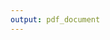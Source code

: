 ```yaml
---
output: pdf_document
---
```


\begin{appendices}

\chapter*{Appendix A. Main linkage PBPP approval}\label{app:a}
\thispagestyle{empty}
\includepdf[pages={-}]{data/assets/pbpp.pdf}

\chapter*{Appendix B}\label{app:b}
\thispagestyle{empty}


\begin{scriptsize}
\begin{longtable}{@{}lr@{}}
\caption{Medicines not included in total counts}
\label{append-tab-1} \\
\toprule
Medicine Name & BNF subsection \\* \midrule
\endfirsthead
%
\multicolumn{2}{c}%
{{\bfseries continued from previous page}} \\
\toprule
Medicine Name & BNF subsection \\* \midrule
\endhead
%
\bottomrule
\endfoot
%
\endlastfoot
%
GLUCAGON & 06.01.04 \\
OILS FOR THE EAR & 12.01.03 \\
CHLORHEXIDINE GLUCONATE & 12.03.04 \\
ENTERAL NUTRITION & 09.04.02 \\
DOCUSATE SODIUM & 12.01.03 \\
EMOLLIENTS & 13.01.01 \\
SUNSCREEN & 13.08.01 \\
POVIDONE IODINE & 13.11.04 \\
OXYGEN CYLINDERS & 03.06.00 \\
MULTIVITAMINS & 09.06.07 \\
\begin{tabular}[c]{@{}l@{}}LIDOCAINE HYDROCHLORIDE \\ WITH CHLORHEXIDINE GLUCONATE\end{tabular} & 15.02.01 \\
WATER FOR INJECTIONS & 09.02.02 \\
HEPARINOID & 13.14.00 \\
DICLOFENAC & 13.08.01 \\
PROFLAVINE HEMISULFATE & 13.10.05 \\
RALOXIFENE HYDROCHLORIDE & 06.04.01 \\
\begin{tabular}[c]{@{}l@{}}COMPOUND TOPICAL PREPARATIONS \\ WITH LIDOCAINE\end{tabular} & 15.02.01 \\
FOODS FOR SPECIAL DIETS & 09.04.01 \\
\begin{tabular}[c]{@{}l@{}}COMPOUND PREPARATIONS WITH \\ SALICYLIC ACID\end{tabular} & 13.07.00 \\
KETOROLAC TROMETAMOL & 11.08.02 \\
BENZOCAINE & 12.03.03 \\
FOODS FOR SPECIAL DIETS & 09.04.02 \\
MAGNESIUM SULFATE & 13.10.05 \\
HYDROGEN PEROXIDE & 13.11.06 \\
FLUOROURACIL & 13.08.01 \\
UREA HYDROGEN PEROXIDE & 12.01.03 \\
METHYLPREDNISOLONE & 10.01.02 \\
GLUCOSE & 09.02.02 \\
CHLORHEXIDINE GLUCONATE & 13.11.02 \\
LIDOCAINE & 15.02.01 \\
\begin{tabular}[c]{@{}l@{}}AMYLMETACRESOL AND \\ DICHLOROBENZYL ALCOHOL\end{tabular} & 12.03.03 \\
CETYLPYRIDINIUM CHLORIDE & 12.03.03 \\
SALICYLIC ACID & 13.07.00 \\
HEXETIDINE & 12.03.04 \\
GLUTEN FREE BISCUITS & 09.04.01 \\
GLUTEN FREE MIXES & 09.04.01 \\
GLUTEN FREE BREAD & 09.04.01 \\
GLUCOSE & 06.01.04 \\
\begin{tabular}[c]{@{}l@{}}CETRIMIDE AND \\ CHLORHEXIDINE GLUCONATE\end{tabular} & 13.10.05 \\
ORCIPRENALINE SULFATE & 03.01.01 \\
BOWEL CLEANSING SOLUTIONS & 01.06.05 \\
IMIQUIMOD & 13.07.00 \\
ENTERAL NUTRITION & 09.04.01 \\
OXYGEN CYLINDERS WITH SET & 03.06.00 \\
COMPOUND HERBAL PREPARATIONS & 09.12.00 \\
ZINC OXIDE & 13.13.01 \\
ALUMINIUM DIHYDROXYALLANTOINATE & 13.12.00 \\
\begin{tabular}[c]{@{}l@{}}CETYLPYRIDINIUM CHLORIDE WITH \\ CHLOROCRESOL AND\\ LIDOCAINE HYDROCHLORIDE\end{tabular} & 12.03.04 \\
GLUTEN FREE/LOW PROTEIN BISCUITS & 09.04.01 \\
LOW PROTEIN BISCUITS & 09.04.01 \\
GLUTEN FREE PASTA & 09.04.01 \\
GLUTEN FREE/WHEAT FREE BISCUITS & 09.04.01 \\
GLUTEN FREE/WHEAT FREE BREAD & 09.04.01 \\
HYOSCINE HYDROBROMIDE & 15.01.03 \\
MIDAZOLAM & 15.01.04 \\
POTASSIUM PERMANGANATE & 13.11.06 \\
POVIDONE IODINE & 13.10.05 \\
GLUTEN FREE/WHEAT FREE MIXES & 09.04.01 \\
FOODS FOR SPECIAL DIETS & 09.11.04 \\
ALUMINIUM CHLORIDE HEXAHYDRATE & 13.12.00 \\
GLUTEN FREE/WHEAT FREE PASTA & 09.04.01 \\
SODIUM CHLORIDE & 09.02.02 \\
HELICOBACTER PYLORI TEST & 01.03.00 \\
GLUCOSAMINE SULFATE & 09.12.00 \\
LIDOCAINE HYDROCHLORIDE & 15.02.01 \\
TRIAMCINOLONE ACETONIDE & 10.01.02 \\
GLUTEN FREE GRAINS/FLOURS & 09.04.01 \\
HYDROGEN PEROXIDE & 13.10.05 \\
APRACLONIDINE & 11.08.02 \\
PODOPHYLLUM & 13.07.00 \\
AMINO ACID SUPPLEMENTS & 09.04.01 \\
LIDOCAINE HYDROCHLORIDE & 12.03.03 \\
IODINE & 13.11.04 \\
CAMOUFLAGERS & 13.08.02 \\
COVERING AGENTS & 13.08.02 \\
CETOMACROGOL & 13.01.01 \\
GLUTARALDEHYDE & 13.07.00 \\
MENTHOL WITH EUCALYPTUS & 03.08.00 \\
CALCIUM FOLINATE & 08.01.00 \\
SILVER NITRATE & 13.07.00 \\
DEQUALINIUM CHLORIDE & 12.03.03 \\
GLUTEN FREE/WHEAT FREE GRAINS/FLOURS & 09.04.01 \\
CATHETER PATENCY SOLUTIONS & 07.04.04 \\
NEPAFENAC & 11.08.02 \\
HEXYLRESORCINOL & 12.03.03 \\
CETRIMIDE & 13.10.05 \\
PREDNISOLONE & 10.01.02 \\
\begin{tabular}[c]{@{}l@{}}CETRIMIDE AND CHLORHEXIDINE \\ GLUCONATE\end{tabular} & 13.11.02 \\
\begin{tabular}[c]{@{}l@{}}SODIUM PICOSULFATE AND \\ MAGNESIUM CITRATE\end{tabular} & 01.06.05 \\
SODIUM BICARBONATE & 09.02.02 \\
LOW PROTEIN MIXES & 09.04.01 \\
BENZALKONIUM CHLORIDE & 12.03.03 \\
BENZOIN & 03.08.00 \\
CEFPODOXIME & 05.01.02 \\
ALCOHOL & 13.11.01 \\
\begin{tabular}[c]{@{}l@{}}CHLORHEXIDINE IN \\ ISOPROPYL ALCOHOL\end{tabular} & 13.11.02 \\
TETRACAINE & 11.07.00 \\
SYRUP & 09.11.01 \\
COMBINED FOOD PREPARATION & 09.11.04 \\
CHLORHEXIDINE IN METHYLATED SPIRIT & 13.11.02 \\
HYDROCORTISONE ACETATE & 10.01.02 \\
GLUCOSE & 09.04.01 \\
DIBROMOPROPAMIDINE ISETIONATE & 13.10.05 \\
ISOPROPYL ALCOHOL & 13.11.01 \\
INOSINE ACEDOBEN DIMEPRANOL & 05.03.02 \\
EPINEPHRINE & 02.07.03 \\
CHLORHEXIDINE GLUCONATE & 13.10.05 \\
THYMOL & 12.03.04 \\
DICLOFENAC & 11.08.02 \\
FLUORESCEIN SODIUM & 11.08.02 \\
LOW PROTEIN BREAD & 09.04.01 \\
TETRACAINE & 15.02.01 \\
ALFENTANIL & 15.01.04 \\
FOODS FOR SPECIAL DIETS & 09.09.00 \\
FOODS & 09.04.02 \\
\begin{tabular}[c]{@{}l@{}}CHLOROBUTANOL AND \\ CHLORHEXIDINE GLUCONATE\end{tabular} & 12.03.04 \\
FORMALDEHYDE & 13.07.00 \\
GLYCOPYRRONIUM BROMIDE & 15.01.03 \\
\begin{tabular}[c]{@{}l@{}}CHLORHEXIDINE DIGLUCONATE AND\\  TETRACAINE HYDROCHLORIDE\end{tabular} & 12.03.03 \\
OXYBUPROCAINE HYDROCHLORIDE & 11.07.00 \\
SOLVENT ETHER & 13.11.01 \\
PHLEUM PRATENSE & 03.04.02 \\
BENZOCAINE & 13.02.03 \\
TALC PURIFIED & 13.02.03 \\
PHOSPHATES (RECTAL) & 01.06.05 \\
DIAZOXIDE & 06.01.04 \\
BUPIVACAINE HYDROCHLORIDE & 15.02.01 \\
\begin{tabular}[c]{@{}l@{}}LIDOCAINE HYDROCHLORIDE WITH\\  CHLORHEXIDINE GLUCONATE\end{tabular} & 12.03.03 \\
TENECTEPLASE & 02.10.02 \\
LOW PROTEIN PASTA & 09.04.01 \\
LIDOCAINE WITH EPINEPHRINE & 15.02.01 \\
\begin{tabular}[c]{@{}l@{}}AMYLMETACRESOL AND DICHLOROBENZYL \\ ALCOHOL WITH ASCORBIC ACID\end{tabular} & 12.03.03 \\
GENTIAN & 09.07.00 \\
PHENOL & 13.11.05 \\
ETYNODIOL DIACETATE & 07.03.02 \\
GLUTEN FREE/LOW PROTEIN PASTA & 09.04.01 \\
SODIUM BENZOATE & 12.03.04 \\
MISCELLANEOUS HERBALS & 09.12.00 \\
WITCH HAZEL & 13.11.06 \\
LOW PROTEIN CEREALS & 09.04.01 \\
GLUTEN FREE COOKING AIDS & 09.04.01 \\
SODIUM HYPOCHLORITE & 13.11.04 \\
CHLORHEXIDINE IN ISOPROPYL ALCOHOL & 13.11.01 \\
LACTASE & 09.11.02 \\
KETOROLAC TROMETAMOL & 15.01.04 \\
KETAMINE & 15.01.01 \\
MAGNESIUM CITRATE & 01.06.05 \\
CHLOROXYLENOL & 13.11.05 \\
LIDOCAINE WITH AMINOACRIDINE & 12.03.03 \\
ATROPINE SULFATE & 15.01.03 \\
PROXYMETACAINE HYDROCHLORIDE & 11.07.00 \\
ENTERAL NUTRITION & 09.09.00 \\
FLUOROURACIL WITH SALICYLIC ACID & 13.08.01 \\
LIDOCAINE AND TETRACAINE & 15.02.01 \\
PARAFFIN HARD & 13.01.01 \\
FENTANYL & 15.01.04 \\
FOODS FOR SPECIAL DIETS & 09.11.01 \\
MESNA & 08.01.00 \\
MOXIFLOXACIN & 11.08.02 \\
DECOGESTANT DROPS & 03.08.00 \\
BROMFENAC & 11.08.02 \\
HYDROGEN PEROXIDE & 12.03.04 \\
SODIUM CHLORIDE & 07.04.04 \\
LOW PROTEIN FOODS & 09.04.01 \\
LOW PROTEIN GRAINS/FLOURS & 09.04.01 \\
PHENOL WITH CHLORHEXIDINE GLUCONATE & 13.10.05 \\
INGENOL MEBUTATE & 13.08.01 \\
GLUTEN FREE CEREALS & 09.04.01 \\
INTRAVENOUS NUTRITION SUPPLEMENTS & 09.03.00 \\
VITAMINS C AND D3 WITH FOLIC ACID & 09.06.07 \\
DINOPROSTONE & 07.01.01 \\
CRANBERRY & 09.12.00 \\
ALUMINIUM CHLORIDE & 13.12.00 \\
POTASSIUM CHLORIDE & 09.02.02 \\
BRIMONIDINE TARTRATE & 13.06.03 \\
\begin{tabular}[c]{@{}l@{}}BENZOYL PEROXIDE WITH \\ POTASSIUM HYDROXYQUINOLINE\end{tabular} & 13.11.02 \\
ULIPRISTAL & 06.04.01 \\
ALKYL SULFATE & 13.11.03 \\
PRILOCAINE HYDROCHLORIDE & 15.02.01 \\
RACECADOTRIL & 01.04.03 \\
DAPOXETINE & 07.04.06 \\
CARBOMER & 11.08.03 \\
POVIDONE IODINE & 11.08.02 \\
ERGOMETRINE MALEATE & 07.01.01 \\
LOW PROTEIN COOKING AIDS & 09.04.01 \\
PIRFENIDONE & 03.11.01 \\
\begin{tabular}[c]{@{}l@{}}LIDOCAINE HYDROCHLORIDE \\ WITH FLUORESCEIN SODIUM\end{tabular} & 11.07.00 \\
FLEXIBLE COLLODION & 13.10.05 \\
BECAPLERMIN & 13.11.07 \\
MIVACURIUM CHLORIDE & 15.01.05 \\
NORETHISTERONE ENANTHATE & 07.03.02 \\
SOAP & 13.11.03 \\
LANOLIN & 13.01.01 \\
FOODS & 09.04.01 \\
CIPROFLOXACIN WITH DEXAMETHASONE & 12.01.02 \\
INSULIN DEGLUDEC AND LIRAGLUTIDE & 06.01.02 \\
\begin{tabular}[c]{@{}l@{}}LIDOCAINE HYDROCHLORIDE WITH \\ CETYLPYRIDIUM CHLORIDE\end{tabular} & 15.02.01 \\
MULTIVITAMINS & 09.10.00 \\* \bottomrule
\end{longtable}
\end{scriptsize}


\chapter*{Appendix C. Renfrewshire pilot. Ethical approval}\label{app:g}
\thispagestyle{empty}
\includepdf[pages={-}]{data/assets/renf-ethics.pdf}

\end{appendices}

\chapter*{Appendix D. Supplementary tables and plots}
\thispagestyle{empty}

\begin{scriptsize}
\begin{landscape}
\begin{longtable}[c]{@{}lrrrrrrr@{}}
\caption{Social care models. Subset 1. Model results 2015/16}
\label{append-tab-2} \\
\toprule
Term & estimate & std.error & statistic & p.value & odds\_ratio & conf\_int\_low & conf\_int\_high \\* \midrule
\endfirsthead
%
\multicolumn{8}{c}%
{{\bfseries Table \thetable\ continued from previous page}} \\
\toprule
Term & estimate & std.error & statistic & p.value & odds\_ratio & conf\_int\_low & conf\_int\_high \\* \midrule
\endhead
%
\bottomrule
\endfoot
%
\endlastfoot
%
(Intercept) & -4.251 & 0.103 & -41.165 & \textless{}0.001 & 0.014 & 0.012 & 0.017 \\
Female & 0.152 & 0.045 & 3.355 & 0.001 & 1.164 & 1.065 & 1.272 \\
Age: 70-74 & 0.674 & 0.111 & 6.07 & \textless{}0.001 & 1.962 & 1.578 & 2.439 \\
Age: 75-79 & 1.544 & 0.104 & 14.86 & \textless{}0.001 & 4.684 & 3.821 & 5.742 \\
Age: 80-84 & 2.539 & 0.099 & 25.528 & \textless{}0.001 & 12.666 & 10.422 & 15.391 \\
Age: 85-89 & 3.56 & 0.102 & 35.006 & \textless{}0.001 & 35.174 & 28.817 & 42.934 \\
Age: 90-94 & 4.464 & 0.118 & 37.937 & \textless{}0.001 & 86.818 & 68.937 & 109.337 \\
Age: 95 Plus & 4.836 & 0.18 & 26.931 & \textless{}0.001 & 125.909 & 88.556 & 179.019 \\
SIMD Decile: & -0.135 & 0.012 & -11.03 & \textless{}0.001 & 0.874 & 0.853 & 0.895 \\
Meds: 3-5 & 0.898 & 0.11 & 8.173 & \textless{}0.001 & 2.455 & 1.979 & 3.044 \\
Meds: 6-8 & 1.515 & 0.106 & 14.265 & \textless{}0.001 & 4.549 & 3.695 & 5.602 \\
Meds: 9+ & 2.599 & 0.099 & 26.205 & \textless{}0.001 & 13.452 & 11.075 & 16.338 \\
councilAngus & -0.01 & 0.078 & -0.13 & 0.897 & 0.99 & 0.849 & 1.154 \\
councilEasy Ayrshire & -0.187 & 0.06 & -3.122 & 0.002 & 0.83 & 0.738 & 0.933 \\
councilInverclyde & -0.176 & 0.061 & -2.895 & 0.004 & 0.838 & 0.744 & 0.945 \\
councilSouth Lanarkshire & -0.425 & 0.053 & -8.046 & \textless{}0.001 & 0.654 & 0.589 & 0.725 \\
councilStirling & -0.221 & 0.08 & -2.75 & 0.006 & 0.802 & 0.685 & 0.939 \\
counciNorth Ayrshire & -0.415 & 0.058 & -7.202 & \textless{}0.001 & 0.661 & 0.59 & 0.739 \\
councilDumfries and Galloway & -0.811 & 0.072 & -11.201 & \textless{}0.001 & 0.444 & 0.386 & 0.512 \\
councilArgyll and Bute & -0.538 & 0.09 & -5.953 & \textless{}0.001 & 0.584 & 0.489 & 0.697 \\
Female:age\_grp70-74 & 0.243 & 0.06 & 4.058 & \textless{}0.001 & 1.275 & 1.134 & 1.433 \\
Female:age\_grp75-79 & 0.386 & 0.056 & 6.912 & \textless{}0.001 & 1.472 & 1.319 & 1.642 \\
Female:age\_grp80-84 & 0.467 & 0.054 & 8.622 & \textless{}0.001 & 1.595 & 1.435 & 1.774 \\
Female:age\_grp85-89 & 0.453 & 0.057 & 7.975 & \textless{}0.001 & 1.572 & 1.407 & 1.757 \\
Female:age\_grp90-94 & 0.164 & 0.07 & 2.356 & 0.018 & 1.179 & 1.028 & 1.351 \\
Female:age\_grp95 Plus & -0.027 & 0.122 & -0.224 & 0.823 & 0.973 & 0.766 & 1.236 \\
SIMD Decile: :meds\_grp3-5 & 0.045 & 0.012 & 3.86 & \textless{}0.001 & 1.046 & 1.022 & 1.069 \\
SIMD Decile: :meds\_grp6-8 & 0.058 & 0.011 & 5.25 & \textless{}0.001 & 1.06 & 1.037 & 1.083 \\
SIMD Decile: :meds\_grp9+ & 0.065 & 0.011 & 6.092 & \textless{}0.001 & 1.067 & 1.045 & 1.09 \\
Age: 70-74:meds\_grp3-5 & -0.277 & 0.126 & -2.205 & 0.027 & 0.758 & 0.592 & 0.97 \\
Age: 75-79:meds\_grp3-5 & -0.509 & 0.117 & -4.34 & \textless{}0.001 & 0.601 & 0.477 & 0.756 \\
Age: 80-84:meds\_grp3-5 & -0.643 & 0.112 & -5.74 & \textless{}0.001 & 0.526 & 0.422 & 0.655 \\
Age: 85-89:meds\_grp3-5 & -0.743 & 0.114 & -6.521 & \textless{}0.001 & 0.476 & 0.38 & 0.595 \\
Age: 90-94:meds\_grp3-5 & -0.77 & 0.13 & -5.928 & \textless{}0.001 & 0.463 & 0.359 & 0.597 \\
Age: 95 Plus:meds\_grp3-5 & -0.82 & 0.187 & -4.373 & \textless{}0.001 & 0.44 & 0.305 & 0.636 \\
Age: 70-74:meds\_grp6-8 & -0.222 & 0.121 & -1.831 & 0.067 & 0.801 & 0.631 & 1.016 \\
Age: 75-79:meds\_grp6-8 & -0.596 & 0.113 & -5.258 & \textless{}0.001 & 0.551 & 0.441 & 0.688 \\
Age: 80-84:meds\_grp6-8 & -0.856 & 0.108 & -7.891 & \textless{}0.001 & 0.425 & 0.344 & 0.526 \\
Age: 85-89:meds\_grp6-8 & -1.065 & 0.111 & -9.633 & \textless{}0.001 & 0.345 & 0.278 & 0.428 \\
Age: 90-94:meds\_grp6-8 & -1.189 & 0.126 & -9.413 & \textless{}0.001 & 0.305 & 0.238 & 0.39 \\
Age: 95 Plus:meds\_grp6-8 & -1.278 & 0.183 & -6.99 & \textless{}0.001 & 0.279 & 0.195 & 0.399 \\
Age: 70-74:meds\_grp9+ & -0.479 & 0.114 & -4.216 & \textless{}0.001 & 0.619 & 0.496 & 0.774 \\
Age: 75-79:meds\_grp9+ & -0.886 & 0.106 & -8.344 & \textless{}0.001 & 0.412 & 0.335 & 0.508 \\
Age: 80-84:meds\_grp9+ & -1.245 & 0.102 & -12.234 & \textless{}0.001 & 0.288 & 0.236 & 0.352 \\
Age: 85-89:meds\_grp9+ & -1.764 & 0.104 & -16.887 & \textless{}0.001 & 0.171 & 0.14 & 0.21 \\
Age: 90-94:meds\_grp9+ & -2.15 & 0.121 & -17.721 & \textless{}0.001 & 0.116 & 0.092 & 0.148 \\
Age: 95 Plus:meds\_grp9+ & -2.259 & 0.179 & -12.625 & \textless{}0.001 & 0.104 & 0.074 & 0.148 \\
simd:councilAngus & -0.034 & 0.013 & -2.629 & 0.009 & 0.966 & 0.942 & 0.991 \\
simd:councilEast Ayrshire & 0.017 & 0.012 & 1.429 & 0.153 & 1.017 & 0.994 & 1.041 \\
simd:councilInverclyde & 0.01 & 0.012 & 0.814 & 0.415 & 1.01 & 0.987 & 1.033 \\
simd:councilSouth Lanarkshire & 0.011 & 0.01 & 1.065 & 0.287 & 1.011 & 0.991 & 1.03 \\
simd:councilStirling & 0.023 & 0.013 & 1.812 & 0.07 & 1.023 & 0.998 & 1.049 \\
simd:councilNorth Ayrshire & 0.019 & 0.011 & 1.686 & 0.092 & 1.019 & 0.997 & 1.042 \\
simd:councilDumfires and Galloway & 0.044 & 0.013 & 3.408 & 0.001 & 1.045 & 1.019 & 1.072 \\
simd:councilArgyll and Bute & 0.013 & 0.016 & 0.818 & 0.414 & 1.013 & 0.982 & 1.045 \\* \bottomrule
\end{longtable}
\end{landscape}

\begin{figure}[h]
  \caption{Subset 2. Odds ratios. 2015/16}
  \label{fig:res2-model2-or}
  \centering
    \includegraphics{figures/chapter-results-2/sc_model_24_or_plot.pdf}
\end{figure}
\end{scriptsize}


\begin{scriptsize}
\begin{landscape}
\begin{longtable}{@{}lrrrrrrr@{}}
\caption{Social care models. Subset 2. Model results 2015/16}
\label{append-tab-3} \\
\toprule
term & estimate & std.error & statistic & p.value & odds\_ratio & conf\_int\_low & conf\_int\_high \\* \midrule
\endfirsthead
%
\multicolumn{8}{c}%
{{\bfseries Table \thetable\ continued from previous page}} \\
\toprule
term & estimate & std.error & statistic & p.value & odds\_ratio & conf\_int\_low & conf\_int\_high \\* \midrule
\endhead
%
\bottomrule
\endfoot
%
\endlastfoot
%
(Intercept) & -4.072 & 0.303 & -13.448 & \textless{}0.001 & 0.017 & 0.009 & 0.031 \\
Female & 0.185 & 0.041 & 4.539 & \textless{}0.001 & 1.203 & 1.111 & 1.303 \\
Age: 70-74 & 0.535 & 0.091 & 5.908 & \textless{}0.001 & 1.708 & 1.43 & 2.04 \\
Age: 75-79 & 1.226 & 0.086 & 14.24 & \textless{}0.001 & 3.407 & 2.878 & 4.033 \\
Age: 80-84 & 1.911 & 0.084 & 22.747 & \textless{}0.001 & 6.76 & 5.734 & 7.971 \\
Age: 85-89 & 2.883 & 0.084 & 34.285 & \textless{}0.001 & 17.872 & 15.156 & 21.074 \\
Age: 90-94 & 3.684 & 0.097 & 37.808 & \textless{}0.001 & 39.824 & 32.9 & 48.206 \\
Age: 95 Plus & 4.536 & 0.146 & 31.075 & \textless{}0.001 & 93.359 & 70.129 & 124.286 \\
SIMD Decile: & -0.052 & 0.046 & -1.145 & 0.252 & 0.949 & 0.868 & 1.038 \\
Meds: 3-5 & 0.576 & 0.089 & 6.452 & \textless{}0.001 & 1.78 & 1.494 & 2.12 \\
Meds: 6-8 & 1.254 & 0.085 & 14.719 & \textless{}0.001 & 3.506 & 2.967 & 4.143 \\
Meds: 9+ & 2.073 & 0.079 & 26.096 & \textless{}0.001 & 7.948 & 6.802 & 9.286 \\
councilGlasgow City & -0.37 & 0.294 & -1.259 & 0.208 & 0.69 & 0.388 & 1.229 \\
councilNa h-Eileanan Siar & 0.171 & 0.373 & 0.457 & 0.648 & 1.186 & 0.571 & 2.465 \\
councilEast Renfrewshire & -0.195 & 0.306 & -0.637 & 0.524 & 0.823 & 0.451 & 1.5 \\
councilCity of Edinburgh & 0.016 & 0.295 & 0.055 & 0.956 & 1.016 & 0.57 & 1.813 \\
councilEast Dunbartonshire & -0.583 & 0.305 & -1.911 & 0.056 & 0.558 & 0.307 & 1.015 \\
councilFife & -0.057 & 0.295 & -0.192 & 0.848 & 0.945 & 0.53 & 1.684 \\
councilPerth and Kinross & 0.078 & 0.302 & 0.26 & 0.795 & 1.082 & 0.599 & 1.953 \\
councilSouth Ayrshire & -0.723 & 0.299 & -2.417 & 0.016 & 0.485 & 0.27 & 0.872 \\
Female:age\_grp70-74 & 0.035 & 0.055 & 0.639 & 0.523 & 1.035 & 0.93 & 1.152 \\
Female:age\_grp75-79 & 0.243 & 0.052 & 4.709 & \textless{}0.001 & 1.275 & 1.152 & 1.411 \\
Female:age\_grp80-84 & 0.372 & 0.049 & 7.528 & \textless{}0.001 & 1.451 & 1.317 & 1.598 \\
Female:age\_grp85-89 & 0.434 & 0.051 & 8.455 & \textless{}0.001 & 1.543 & 1.395 & 1.706 \\
Female:age\_grp90-94 & 0.15 & 0.06 & 2.496 & 0.013 & 1.162 & 1.033 & 1.308 \\
Female:age\_grp95 Plus & -0.054 & 0.101 & -0.536 & 0.592 & 0.948 & 0.778 & 1.154 \\
SIMD Decile: :meds\_grp3-5 & 0.043 & 0.009 & 4.906 & \textless{}0.001 & 1.044 & 1.026 & 1.062 \\
SIMD Decile: :meds\_grp6-8 & 0.062 & 0.008 & 7.355 & \textless{}0.001 & 1.063 & 1.046 & 1.081 \\
SIMD Decile: :meds\_grp9+ & 0.079 & 0.008 & 9.739 & \textless{}0.001 & 1.082 & 1.065 & 1.099 \\
Age: 70-74:meds\_grp3-5 & -0.11 & 0.106 & -1.04 & 0.298 & 0.896 & 0.728 & 1.102 \\
Age: 75-79:meds\_grp3-5 & -0.291 & 0.1 & -2.926 & 0.003 & 0.747 & 0.615 & 0.908 \\
Age: 80-84:meds\_grp3-5 & -0.161 & 0.096 & -1.677 & 0.094 & 0.851 & 0.706 & 1.028 \\
Age: 85-89:meds\_grp3-5 & -0.359 & 0.096 & -3.759 & \textless{}0.001 & 0.698 & 0.579 & 0.842 \\
Age: 90-94:meds\_grp3-5 & -0.239 & 0.109 & -2.198 & 0.028 & 0.788 & 0.637 & 0.974 \\
Age: 95 Plus:meds\_grp3-5 & -0.691 & 0.154 & -4.495 & \textless{}0.001 & 0.501 & 0.371 & 0.677 \\
Age: 70-74:meds\_grp6-8 & -0.167 & 0.101 & -1.655 & 0.098 & 0.846 & 0.694 & 1.031 \\
Age: 75-79:meds\_grp6-8 & -0.5 & 0.095 & -5.251 & \textless{}0.001 & 0.607 & 0.504 & 0.731 \\
Age: 80-84:meds\_grp6-8 & -0.469 & 0.092 & -5.1 & \textless{}0.001 & 0.626 & 0.523 & 0.749 \\
Age: 85-89:meds\_grp6-8 & -0.761 & 0.092 & -8.297 & \textless{}0.001 & 0.467 & 0.39 & 0.559 \\
Age: 90-94:meds\_grp6-8 & -0.815 & 0.105 & -7.773 & \textless{}0.001 & 0.443 & 0.36 & 0.544 \\
Age: 95 Plus:meds\_grp6-8 & -1.226 & 0.15 & -8.16 & \textless{}0.001 & 0.293 & 0.219 & 0.394 \\
Age: 70-74:meds\_grp9+ & -0.197 & 0.094 & -2.095 & 0.036 & 0.821 & 0.683 & 0.987 \\
Age: 75-79:meds\_grp9+ & -0.63 & 0.089 & -7.106 & \textless{}0.001 & 0.532 & 0.447 & 0.634 \\
Age: 80-84:meds\_grp9+ & -0.78 & 0.086 & -9.021 & \textless{}0.001 & 0.458 & 0.387 & 0.543 \\
Age: 85-89:meds\_grp9+ & -1.232 & 0.087 & -14.208 & \textless{}0.001 & 0.292 & 0.246 & 0.346 \\
Age: 90-94:meds\_grp9+ & -1.527 & 0.101 & -15.195 & \textless{}0.001 & 0.217 & 0.178 & 0.264 \\
Age: 95 Plus:meds\_grp9+ & -2.169 & 0.147 & -14.791 & \textless{}0.001 & 0.114 & 0.086 & 0.152 \\
simd:councilGlasgow City & -0.056 & 0.045 & -1.233 & 0.218 & 0.946 & 0.865 & 1.034 \\
simd:councilNa h-Eileanan Siar & -0.058 & 0.064 & -0.903 & 0.366 & 0.944 & 0.833 & 1.07 \\
simd:councilEast Renfrewshire & -0.024 & 0.046 & -0.513 & 0.608 & 0.977 & 0.892 & 1.069 \\
simd:councilCity of Edinburgh & -0.114 & 0.045 & -2.511 & 0.012 & 0.893 & 0.817 & 0.975 \\
simd:councilEast Dunbartonshire & -0.046 & 0.046 & -0.988 & 0.323 & 0.955 & 0.872 & 1.046 \\
simd:councilFife & -0.077 & 0.045 & -1.708 & 0.088 & 0.925 & 0.847 & 1.011 \\
simd:councilPerth and Kinross & -0.098 & 0.046 & -2.126 & 0.034 & 0.907 & 0.828 & 0.992 \\
simd:councilSouth Ayrshire & -0.032 & 0.046 & -0.687 & 0.492 & 0.969 & 0.885 & 1.06 \\* \bottomrule
\end{longtable}
\end{landscape}
\end{scriptsize}

\begin{figure}[h]
  \centering
    \includegraphics{figures/chapter-results-3/adm_model_3_or_plot.pdf}
    \caption{Unplanned hospital admission. Odds ratios 2015/16}
    \label{fig:res3-adm-OR}
\end{figure}

\begin{scriptsize}
\begin{landscape}
\begin{longtable}{@{}lrrrrrrr@{}}
\caption{Unplanned hospital admission. Model results 2015/16}
\label{app-tab4}\\
\toprule
term & estimate & std.error & statistic & p.value & odds\_ratio & conf\_int\_low & conf\_int\_high \\* \midrule
\endfirsthead
%
\multicolumn{8}{c}%
{{\bfseries Table \thetable\ continued from previous page}} \\
\toprule
term & estimate & std.error & statistic & p.value & odds\_ratio & conf\_int\_low & conf\_int\_high \\* \midrule
\endhead
%
\bottomrule
\endfoot
%
\endlastfoot
%
(Intercept) & -3.404 & 0.031 & -109.039 & \textless{}0.001 & 0.033 & 0.031 & 0.035 \\
Female & -0.22 & 0.018 & -12.522 & \textless{}0.001 & 0.802 & 0.775 & 0.83 \\
Age: 70-74 & 0.2 & 0.033 & 6.132 & \textless{}0.001 & 1.222 & 1.146 & 1.303 \\
Age: 75-79 & 0.531 & 0.035 & 15.215 & \textless{}0.001 & 1.7 & 1.588 & 1.82 \\
Age: 80-84 & 0.832 & 0.039 & 21.489 & \textless{}0.001 & 2.299 & 2.131 & 2.48 \\
Age: 85-89 & 1.156 & 0.046 & 25.394 & \textless{}0.001 & 3.179 & 2.907 & 3.476 \\
Age: 90-94 & 1.537 & 0.062 & 24.894 & \textless{}0.001 & 4.649 & 4.119 & 5.247 \\
Age: 95 Plus & 1.312 & 0.117 & 11.191 & \textless{}0.001 & 3.715 & 2.952 & 4.676 \\
SIMD Decile: & -0.057 & 0.004 & -14.156 & \textless{}0.001 & 0.945 & 0.937 & 0.952 \\
Meds: 3-5 & 0.298 & 0.039 & 7.685 & \textless{}0.001 & 1.347 & 1.248 & 1.453 \\
Meds: 6-8 & 0.689 & 0.038 & 18.2 & \textless{}0.001 & 1.992 & 1.849 & 2.145 \\
Meds: 9+ & 1.292 & 0.035 & 36.427 & \textless{}0.001 & 3.641 & 3.397 & 3.903 \\
Social Care & 0.865 & 0.03 & 28.526 & \textless{}0.001 & 2.375 & 2.238 & 2.52 \\
USC & 0.885 & 0.008 & 107.661 & \textless{}0.001 & 2.423 & 2.384 & 2.462 \\
Care Home & -0.111 & 0.018 & -6.06 & \textless{}0.001 & 0.895 & 0.864 & 0.928 \\
Female:age\_grp70-74 & 0.05 & 0.025 & 2.001 & 0.045 & 1.051 & 1.001 & 1.104 \\
Female:age\_grp75-79 & 0.03 & 0.025 & 1.221 & 0.222 & 1.031 & 0.982 & 1.082 \\
Female:age\_grp80-84 & 0.01 & 0.025 & 0.387 & 0.699 & 1.01 & 0.961 & 1.061 \\
Female:age\_grp85-89 & 0.015 & 0.028 & 0.525 & 0.599 & 1.015 & 0.961 & 1.072 \\
Female:age\_grp90-94 & -0.074 & 0.037 & -1.984 & 0.047 & 0.929 & 0.863 & 0.999 \\
Female:age\_grp95 Plus & -0.041 & 0.072 & -0.566 & 0.571 & 0.96 & 0.833 & 1.106 \\
SIMD Decile: :meds\_grp3-5 & 0.016 & 0.005 & 3.224 & 0.001 & 1.016 & 1.006 & 1.026 \\
SIMD Decile: :meds\_grp6-8 & 0.022 & 0.005 & 4.646 & \textless{}0.001 & 1.023 & 1.013 & 1.033 \\
SIMD Decile: :meds\_grp9+ & 0.02 & 0.005 & 4.261 & \textless{}0.001 & 1.02 & 1.011 & 1.029 \\
Age: 70-74:meds\_grp3-5 & -0.051 & 0.04 & -1.257 & 0.209 & 0.951 & 0.879 & 1.029 \\
Age: 75-79:meds\_grp3-5 & -0.107 & 0.042 & -2.555 & 0.011 & 0.898 & 0.827 & 0.975 \\
Age: 80-84:meds\_grp3-5 & -0.164 & 0.046 & -3.589 & \textless{}0.001 & 0.849 & 0.776 & 0.928 \\
Age: 85-89:meds\_grp3-5 & -0.151 & 0.052 & -2.911 & 0.004 & 0.86 & 0.777 & 0.952 \\
Age: 90-94:meds\_grp3-5 & -0.268 & 0.068 & -3.955 & \textless{}0.001 & 0.765 & 0.67 & 0.874 \\
Age: 95 Plus:meds\_grp3-5 & -0.231 & 0.119 & -1.953 & 0.051 & 0.793 & 0.629 & 1.001 \\
Age: 70-74:meds\_grp6-8 & -0.137 & 0.04 & -3.411 & 0.001 & 0.872 & 0.806 & 0.943 \\
Age: 75-79:meds\_grp6-8 & -0.229 & 0.041 & -5.549 & \textless{}0.001 & 0.795 & 0.733 & 0.862 \\
Age: 80-84:meds\_grp6-8 & -0.274 & 0.044 & -6.171 & \textless{}0.001 & 0.76 & 0.697 & 0.83 \\
Age: 85-89:meds\_grp6-8 & -0.383 & 0.051 & -7.583 & \textless{}0.001 & 0.682 & 0.617 & 0.753 \\
Age: 90-94:meds\_grp6-8 & -0.626 & 0.066 & -9.488 & \textless{}0.001 & 0.535 & 0.47 & 0.609 \\
Age: 95 Plus:meds\_grp6-8 & -0.535 & 0.115 & -4.636 & \textless{}0.001 & 0.586 & 0.467 & 0.734 \\
Age: 70-74:meds\_grp9+ & -0.123 & 0.038 & -3.281 & 0.001 & 0.884 & 0.821 & 0.952 \\
Age: 75-79:meds\_grp9+ & -0.331 & 0.039 & -8.461 & \textless{}0.001 & 0.718 & 0.665 & 0.776 \\
Age: 80-84:meds\_grp9+ & -0.463 & 0.042 & -10.915 & \textless{}0.001 & 0.629 & 0.579 & 0.684 \\
Age: 85-89:meds\_grp9+ & -0.688 & 0.049 & -14.103 & \textless{}0.001 & 0.503 & 0.457 & 0.553 \\
Age: 90-94:meds\_grp9+ & -0.962 & 0.064 & -14.984 & \textless{}0.001 & 0.382 & 0.337 & 0.434 \\
Age: 95 Plus:meds\_grp9+ & -0.929 & 0.113 & -8.196 & \textless{}0.001 & 0.395 & 0.316 & 0.493 \\
Age: 70-74:scs\_flagsocial Care & -0.077 & 0.04 & -1.927 & 0.054 & 0.926 & 0.855 & 1.001 \\
Age: 75-79:scs\_flagsocial Care & -0.125 & 0.037 & -3.369 & 0.001 & 0.882 & 0.82 & 0.949 \\
Age: 80-84:scs\_flagsocial Care & -0.265 & 0.036 & -7.372 & \textless{}0.001 & 0.767 & 0.715 & 0.823 \\
Age: 85-89:scs\_flagsocial Care & -0.361 & 0.037 & -9.713 & \textless{}0.001 & 0.697 & 0.648 & 0.75 \\
Age: 90-94:scs\_flagsocial Care & -0.36 & 0.044 & -8.229 & \textless{}0.001 & 0.698 & 0.64 & 0.76 \\
Age: 95 plus:scs\_flagSocial Care & -0.15 & 0.07 & -2.154 & 0.031 & 0.861 & 0.751 & 0.987 \\* \bottomrule
\end{longtable}
\end{landscape}
\end{scriptsize}

\begin{figure}[h]
  \centering
    \includegraphics{figures/chapter-results-3/adm_model_3_simd_plot.pdf}
    \caption{Conditional effect of deprivation on any unplanned hospital admission}
    \label{fig:res3-adm-simd}
\end{figure}
